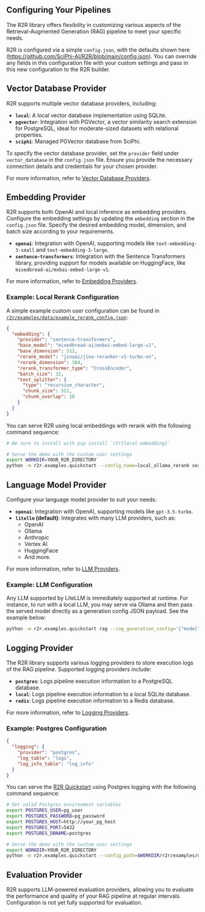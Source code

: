 ## Configuring Your Pipelines

The R2R library offers flexibility in customizing various aspects of the Retrieval-Augmented Generation (RAG) pipeline to meet your specific needs.

R2R is configured via a simple `config.json`, with the defaults shown here (https://github.com/SciPhi-AI/R2R/blob/main/config.json). You can override any fields in this configuration file with your custom settings and pass in this new configuration to the R2R builder.

## Vector Database Provider

R2R supports multiple vector database providers, including:

- **`local`**: A local vector database implementation using SQLite.
- **`pgvector`**: Integration with PGVector, a vector similarity search extension for PostgreSQL, ideal for moderate-sized datasets with relational properties.
- **`sciphi`**: Managed PGVector database from SciPhi.

To specify the vector database provider, set the `provider` field under `vector_database` in the `config.json` file. Ensure you provide the necessary connection details and credentials for your chosen provider.

For more information, refer to [Vector Database Providers](/providers/vector-databases).

## Embedding Provider

R2R supports both OpenAI and local inference as embedding providers. Configure the embedding settings by updating the `embedding` section in the `config.json` file. Specify the desired embedding model, dimension, and batch size according to your requirements.

- **`openai`**: Integration with OpenAI, supporting models like `text-embedding-3-small` and `text-embedding-3-large`.
- **`sentence-transformers`**: Integration with the Sentence Transformers library, providing support for models available on HuggingFace, like `mixedbread-ai/mxbai-embed-large-v1`.

For more information, refer to [Embedding Providers](/providers/embeddings).

### Example: Local Rerank Configuration

A simple example custom user configuration can be found in [`r2r/examples/data/example_rerank_config.json`](https://github.com/SciPhi-AI/R2R/tree/main/r2r/examples/data/example_rerank_config.json):

```json
{
  "embedding": {
    "provider": "sentence-transformers",
    "base_model": "mixedbread-ai/mxbai-embed-large-v1",
    "base_dimension": 512,
    "rerank_model": "jinaai/jina-reranker-v1-turbo-en",
    "rerank_dimension": 384,
    "rerank_transformer_type": "CrossEncoder",
    "batch_size": 32,
    "text_splitter": {
      "type": "recursive_character",
      "chunk_size": 512,
      "chunk_overlap": 20
    }
  }
}
```

You can serve R2R using local embeddings with rerank with the following command sequence:

```bash filename="bash" copy
# Be sure to install with pip install `r2r[local-embedding]`

# Serve the demo with the custom user settings
export WORKDIR=YOUR_R2R_DIRECTORY
python -m r2r.examples.quickstart --config_name=local_ollama_rerank serve
```

## Language Model Provider

Configure your language model provider to suit your needs:

- **`openai`**: Integration with OpenAI, supporting models like `gpt-3.5-turbo`.
- **`litellm` (default)**: Integrates with many LLM providers, such as:
  - OpenAI
  - Ollama
  - Anthropic
  - Vertex AI
  - HuggingFace
  - And more.

For more information, refer to [LLM Providers](/providers/llms).

### Example: LLM Configuration

Any LLM supported by LiteLLM is immediately supported at runtime. For instance, to run with a local LLM, you may serve via Ollama and then pass the served model directly as a generation config JSON payload. See the example below:

```bash filename="bash" copy
python -m r2r.examples.quickstart rag --rag_generation_config='{"model":"ollama/llama2"}' --config_name=local_ollama --query="Who was Aristotle?"
```

## Logging Provider

The R2R library supports various logging providers to store execution logs of the RAG pipeline. Supported logging providers include:

- **`postgres`**: Logs pipeline execution information to a PostgreSQL database.
- **`local`**: Logs pipeline execution information to a local SQLite database.
- **`redis`**: Logs pipeline execution information to a Redis database.

For more information, refer to [Logging Providers](/providers/logging).

### Example: Postgres Configuration


```json filename="r2r/examples/configs/postgres_logging.json"
{
  "logging": {
    "provider": "postgres",
    "log_table": "logs",
    "log_info_table": "log_info"
  }
}
```

You can serve the [R2R Quickstart](/getting-started/quickstart) using Postgres logging with the following command sequence:

```bash filename="bash" copy
# Set valid Postgres environment variables
export POSTGRES_USER=pg_user
export POSTGRES_PASSWORD=pg_password
export POSTGRES_HOST=http://your_pg_host
export POSTGRES_PORT=5432
export POSTGRES_DBNAME=postgres

# Serve the demo with the custom user settings
export WORKDIR=YOUR_R2R_DIRECTORY
python -m r2r.examples.quickstart --config_path=$WORKDIR/r2r/examples/data/example_postgres_logger_config.json serve
```

## Evaluation Provider

R2R supports LLM-powered evaluation providers, allowing you to evaluate the performance and quality of your RAG pipeline at regular intervals. Configuration is not yet fully supported for evaluation.
